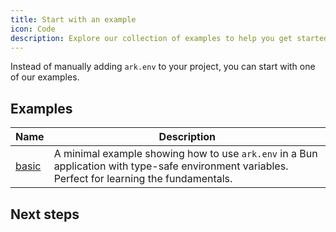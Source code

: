 ```yaml
---
title: Start with an example
icon: Code
description: Explore our collection of examples to help you get started with ark.env
---
```



Instead of manually adding `ark.env` to your project, you can start with one of our examples.

## Examples

| Name | Description |
|------|-------------|
| [basic](https://github.com/yam-codes/ark.env/tree/main/examples/basic) | A minimal example showing how to use `ark.env` in a Bun application with type-safe environment variables. Perfect for learning the fundamentals. |

## Next steps

<Cards>
    <Card title="Contribute an example" href="https://github.com/yamcodes/ark.env/tree/main/examples" description="Contribute an example to the project" />
</Cards>